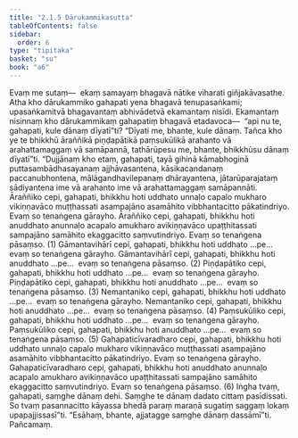 ```yaml
---
title: "2.1.5 Dārukammikasutta"
tableOfContents: false
sidebar:
  order: 6
type: "tipitaka"
basket: "su"
book: "a6"
---
```



<DynamicBreadcrumb />

<Division number="59" book="a6" bookNo="16" page="343">

<Paragraph number="506" book="a6">
Evaṃ me sutaṃ—  ekaṃ samayaṃ bhagavā nātike viharati giñjakāvasathe. Atha kho dārukammiko gahapati yena bhagavā tenupasaṅkami; upasaṅkamitvā bhagavantaṃ abhivādetvā ekamantaṃ nisīdi. Ekamantaṃ nisinnaṃ kho dārukammikaṃ gahapatiṃ bhagavā etadavoca—  “api nu te, gahapati, kule dānaṃ dīyatī”ti? “Dīyati me, bhante, kule dānaṃ. Tañca kho ye te bhikkhū āraññikā piṇḍapātikā paṃsukūlikā arahanto vā arahattamaggaṃ vā samāpannā, tathārūpesu me, bhante, bhikkhūsu dānaṃ dīyatī”ti.
</Paragraph>

<Paragraph number="507" book="a6">
“Dujjānaṃ kho etaṃ, gahapati, tayā gihinā kāmabhoginā puttasambādhasayanaṃ ajjhāvasantena, kāsikacandanaṃ paccanubhontena, mālāgandhavilepanaṃ dhārayantena, jātarūparajataṃ sādiyantena ime vā arahanto ime vā arahattamaggaṃ samāpannāti.
</Paragraph>

<Paragraph number="508" book="a6">
Āraññiko cepi, gahapati, bhikkhu hoti uddhato unnaḷo capalo mukharo vikiṇṇavāco muṭṭhassati asampajāno asamāhito vibbhantacitto pākatindriyo. Evaṃ so tenaṅgena gārayho. Āraññiko cepi, gahapati, bhikkhu hoti anuddhato anunnaḷo acapalo amukharo avikiṇṇavāco upaṭṭhitassati sampajāno samāhito ekaggacitto saṃvutindriyo. Evaṃ so tenaṅgena pāsaṃso. (1)
</Paragraph>

<Paragraph number="509" book="a6">
Gāmantavihārī cepi, gahapati, bhikkhu hoti uddhato …pe…  evaṃ so tenaṅgena gārayho. Gāmantavihārī cepi, gahapati, bhikkhu hoti anuddhato …pe…  evaṃ so tenaṅgena pāsaṃso. (2)
</Paragraph>

<Paragraph number="510" book="a6">
Piṇḍapātiko cepi, gahapati, bhikkhu hoti uddhato …pe…  evaṃ so tenaṅgena gārayho. Piṇḍapātiko cepi, gahapati, bhikkhu hoti anuddhato …pe…  evaṃ so tenaṅgena pāsaṃso. (3)
</Paragraph>

<Paragraph number="511" book="a6">
Nemantaniko cepi, gahapati, bhikkhu hoti uddhato …pe…  evaṃ so tenaṅgena gārayho. Nemantaniko cepi, gahapati, bhikkhu hoti anuddhato …pe…  evaṃ so tenaṅgena pāsaṃso. (4)
</Paragraph>

<Paragraph number="512" book="a6">
Paṃsukūliko cepi, gahapati, bhikkhu hoti uddhato …pe…  evaṃ so tenaṅgena gārayho. Paṃsukūliko cepi, gahapati, bhikkhu hoti anuddhato …pe…  evaṃ so tenaṅgena pāsaṃso. (5)
</Paragraph>

<Paragraph number="513" book="a6">
Gahapaticīvaradharo cepi, gahapati, bhikkhu hoti uddhato unnaḷo capalo mukharo vikiṇṇavāco muṭṭhassati asampajāno asamāhito vibbhantacitto pākatindriyo. Evaṃ so tenaṅgena gārayho. Gahapaticīvaradharo cepi, gahapati, bhikkhu hoti anuddhato anunnaḷo acapalo amukharo avikiṇṇavāco upaṭṭhitassati sampajāno samāhito ekaggacitto saṃvutindriyo. Evaṃ so tenaṅgena pāsaṃso. (6)
</Paragraph>

<Paragraph number="514" book="a6">
Iṅgha tvaṃ, gahapati, saṃghe dānaṃ dehi. Saṃghe te dānaṃ dadato cittaṃ pasīdissati. So tvaṃ pasannacitto kāyassa bhedā paraṃ maraṇā sugatiṃ saggaṃ lokaṃ upapajjissasī”ti. “Esāhaṃ, bhante, ajjatagge saṃghe dānaṃ dassāmī”ti.

</Paragraph>
</Division>

<Paragraph number="515" type="center" book="a6">
Pañcamaṃ.
</Paragraph>